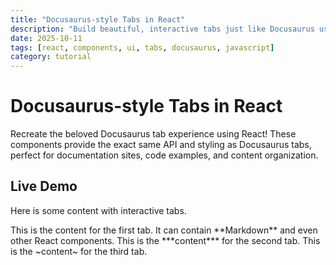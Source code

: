 ```yaml
---
title: "Docusaurus-style Tabs in React"
description: "Build beautiful, interactive tabs just like Docusaurus using React components with hooks and children props."
date: 2025-10-11
tags: [react, components, ui, tabs, docusaurus, javascript]
category: tutorial
---
```



# Docusaurus-style Tabs in React

Recreate the beloved Docusaurus tab experience using React! These components provide the exact same API and styling as Docusaurus tabs, perfect for documentation sites, code examples, and content organization.

## Live Demo

Here is some content with interactive tabs.

<Tabs defaultValue="first" client:load>
  <Tab value="first" label="Angular Era">
    This is the content for the first tab. It can contain **Markdown** and even other React components.
  </Tab>
  <Tab value="second" label="React Logic">
    This is the ***content*** for the second tab.
  </Tab>
  <Tab value="third" label="Plain JS">
    This is the ~content~ for the third tab.
  </Tab>
</Tabs>
